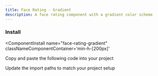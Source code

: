 ```yaml
---
title: Face Rating - Gradient
description: A face rating component with a gradient color scheme
---
```



<ComponentPreview 
  name="face-rating-gradient-ex-01"     
  classNameComponentContainer='min-h-[200px]' 
/>


### Install
<ComponentInstall
  name="face-rating-gradient"     
  classNameComponentContainer='min-h-[200px]' 
>
<CLIInstall  name="face-rating-gradient"   />

<ManualInstall>

<Steps>

<Step>

Copy and paste the following code into your project

</Step>

<ComponentSource name="face-rating-gradient"/>

<Step>

Update the import paths to match your project setup

</Step>

</Steps>


</ManualInstall>


</ComponentInstall>






